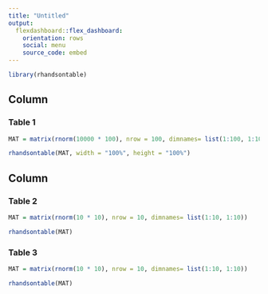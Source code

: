 ```yaml
---
title: "Untitled"
output: 
  flexdashboard::flex_dashboard:
    orientation: rows
    social: menu
    source_code: embed
---
```


```r
library(rhandsontable)
```

Column {data-width=400}
-------------------------------------
    
### Table 1
    
```r
MAT = matrix(rnorm(10000 * 100), nrow = 100, dimnames= list(1:100, 1:10000))

rhandsontable(MAT, width = "100%", height = "100%")
```
   
Column {data-width=600}
-------------------------------------
   
### Table 2

```r
MAT = matrix(rnorm(10 * 10), nrow = 10, dimnames= list(1:10, 1:10))

rhandsontable(MAT)
```   
 
### Table 3
    
```r
MAT = matrix(rnorm(10 * 10), nrow = 10, dimnames= list(1:10, 1:10))

rhandsontable(MAT)
```

